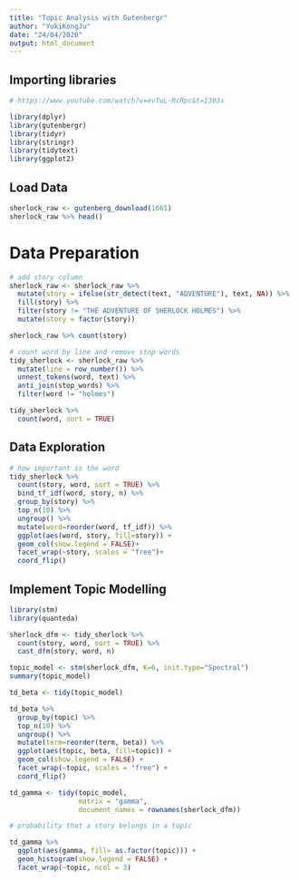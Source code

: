 ```yaml
---
title: "Topic Analysis with Gutenbergr"
author: "YukiKongJu"
date: "24/04/2020"
output: html_document
---
```


## Importing libraries

```r

# https://www.youtube.com/watch?v=evTuL-RcRpc&t=1303s

library(dplyr)
library(gutenbergr)
library(tidyr)
library(stringr)
library(tidytext)
library(ggplot2)

```

## Load Data

```r

sherlock_raw <- gutenberg_download(1661)
sherlock_raw %>% head()

```

# Data Preparation

```r

# add story column
sherlock_raw <- sherlock_raw %>% 
  mutate(story = ifelse(str_detect(text, "ADVENTURE"), text, NA)) %>% 
  fill(story) %>% 
  filter(story != "THE ADVENTURE OF SHERLOCK HOLMES") %>% 
  mutate(story = factor(story))

sherlock_raw %>% count(story)

# count word by line and remove stop words
tidy_sherlock <- sherlock_raw %>% 
  mutate(line = row_number()) %>% 
  unnest_tokens(word, text) %>% 
  anti_join(stop_words) %>% 
  filter(word != "holmes")

tidy_sherlock %>% 
  count(word, sort = TRUE)

```

## Data Exploration

```r

# how important is the word 
tidy_sherlock %>% 
  count(story, word, sort = TRUE) %>% 
  bind_tf_idf(word, story, n) %>% 
  group_by(story) %>% 
  top_n(10) %>% 
  ungroup() %>% 
  mutate(word=reorder(word, tf_idf)) %>% 
  ggplot(aes(word, story, fill=story)) +
  geom_col(show.legend = FALSE)+
  facet_wrap(~story, scales = "free")+
  coord_flip()

```

## Implement Topic Modelling

```r

library(stm)
library(quanteda)

sherlock_dfm <- tidy_sherlock %>% 
  count(story, word, sort = TRUE) %>% 
  cast_dfm(story, word, n)

topic_model <- stm(sherlock_dfm, K=6, init.type="Spectral")
summary(topic_model)

```

```r

td_beta <- tidy(topic_model)

td_beta %>% 
  group_by(topic) %>% 
  top_n(10) %>% 
  ungroup() %>% 
  mutate(term=reorder(term, beta)) %>% 
  ggplot(aes(topic, beta, fill=topic)) +
  geom_col(show.legend = FALSE) +
  facet_wrap(~topic, scales = "free") +
  coord_flip()

td_gamma <- tidy(topic_model, 
                 matrix = "gamma",
                 document_names = rownames(sherlock_dfm))

# probability that a story belongs in a topic

td_gamma %>% 
  ggplot(aes(gamma, fill= as.factor(topic))) +
  geom_histogram(show.legend = FALSE) +
  facet_wrap(~topic, ncol = 3)


```


